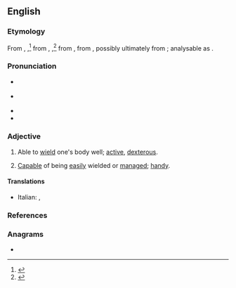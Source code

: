 ==English==
{{was wotd|2019|April|6}}

===Etymology===
From {{inh|en|enm|weldi|wẹ̄ldī}}, {{m|enm|weldy||agile, vigorous; of a shield: easy or satisfying to wield}},<ref>{{R:MED Online|entry=wẹ̄ldī|part of speech=adj.|id=MED52099|accessdate=1 December 2018}}</ref> from {{m|enm|welden|wẹ̄lden}}, {{m|enm|welde||to govern, preside over, reign, rule; to command, control, dominate; to dwell, reside; to accomplish, bring about; to overcome, prevail; to handle (a tool, weapon, etc.), use}},<ref>{{R:MED Online|entry=wẹ̄lden|part of speech=v|id=MED52094|accessdate=1 December 2018}}</ref> from {{inh|en|ang|wylde||controlling, dominant}}, from {{inh|en|gem-pro|*waldiz||manageable; powerful}}, possibly ultimately from {{der|en|ine-pro|*h₂welh₁-||to rule; powerful, strong}}; analysable as {{suffix|en|wield|y}}.

===Pronunciation===
* {{a|RP}} {{IPA|/ˈwiːldi/|[ˈwɪəldɪ]|lang=en}}
* {{a|GA}} {{IPA|/ˈwildi/|lang=en}}
* {{audio|En-us-wieldy.ogg|Audio (GA)|lang=en}}
* {{hyphenation|wiel|dy|lang=en}}

===Adjective===
{{en-adj|er}}

# {{lb|en|obsolete|except|Britain|dialectal}} Able to [[wield]] one's body well; [[active]], [[dexterous]].
#: {{synonyms|en|agile|nimble|vigorous}}
# [[capable|Capable]] of being [[easily]] wielded or [[manage#Verb|managed]]; [[handy]].
#: {{synonyms|en|manageable}}
#: {{antonyms|en|unwieldy}}

====Translations====
{{trans-top-also|capable of being easily wielded or managed|handy}}
* Italian: {{t+|it|gestibile}}, {{t+|it|maneggevole}}
{{trans-mid}}
{{trans-bottom}}

===References===
<references />

===Anagrams===
* {{anagrams|en|a=deilwy|Wildey|dewily|widely}}